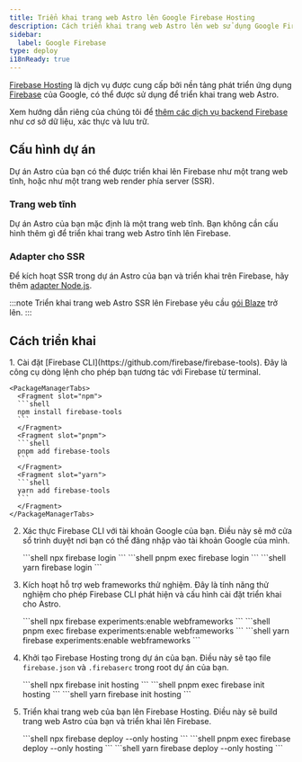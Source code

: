 ```yaml
---
title: Triển khai trang web Astro lên Google Firebase Hosting
description: Cách triển khai trang web Astro lên web sử dụng Google Firebase Hosting.
sidebar:
  label: Google Firebase
type: deploy
i18nReady: true
---
```


[Firebase Hosting](https://firebase.google.com/products/hosting) là dịch vụ được cung cấp bởi nền tảng phát triển ứng dụng [Firebase](https://firebase.google.com/) của Google, có thể được sử dụng để triển khai trang web Astro.

Xem hướng dẫn riêng của chúng tôi để [thêm các dịch vụ backend Firebase](/en/guides/backend/google-firebase/) như cơ sở dữ liệu, xác thực và lưu trữ.

## Cấu hình dự án

Dự án Astro của bạn có thể được triển khai lên Firebase như một trang web tĩnh, hoặc như một trang web render phía server (SSR).

### Trang web tĩnh

Dự án Astro của bạn mặc định là một trang web tĩnh. Bạn không cần cấu hình thêm gì để triển khai trang web Astro tĩnh lên Firebase.

### Adapter cho SSR

Để kích hoạt SSR trong dự án Astro của bạn và triển khai trên Firebase, hãy thêm [adapter Node.js](/en/guides/integrations-guide/node/).

:::note
Triển khai trang web Astro SSR lên Firebase yêu cầu [gói Blaze](https://firebase.google.com/pricing) trở lên.
:::

## Cách triển khai

<Steps>
1. Cài đặt [Firebase CLI](https://github.com/firebase/firebase-tools). Đây là công cụ dòng lệnh cho phép bạn tương tác với Firebase từ terminal.

    <PackageManagerTabs>
      <Fragment slot="npm">
      ```shell
      npm install firebase-tools
      ```
      </Fragment>
      <Fragment slot="pnpm">
      ```shell
      pnpm add firebase-tools
      ```
      </Fragment>
      <Fragment slot="yarn">
      ```shell
      yarn add firebase-tools
      ```
      </Fragment>
    </PackageManagerTabs>

2. Xác thực Firebase CLI với tài khoản Google của bạn. Điều này sẽ mở cửa sổ trình duyệt nơi bạn có thể đăng nhập vào tài khoản Google của mình.

    <PackageManagerTabs>
      <Fragment slot="npm">
      ```shell
      npx firebase login
      ```
      </Fragment>
      <Fragment slot="pnpm">
      ```shell
      pnpm exec firebase login
      ```
      </Fragment>
      <Fragment slot="yarn">
      ```shell
      yarn firebase login
      ```
      </Fragment>
    </PackageManagerTabs>

3. Kích hoạt hỗ trợ web frameworks thử nghiệm. Đây là tính năng thử nghiệm cho phép Firebase CLI phát hiện và cấu hình cài đặt triển khai cho Astro.

    <PackageManagerTabs>
      <Fragment slot="npm">
      ```shell
      npx firebase experiments:enable webframeworks
      ```
      </Fragment>
      <Fragment slot="pnpm">
      ```shell
      pnpm exec firebase experiments:enable webframeworks
      ```
      </Fragment>
      <Fragment slot="yarn">
      ```shell
      yarn firebase experiments:enable webframeworks
      ```
      </Fragment>
    </PackageManagerTabs>

4. Khởi tạo Firebase Hosting trong dự án của bạn. Điều này sẽ tạo file `firebase.json` và `.firebaserc` trong root dự án của bạn.

    <PackageManagerTabs>
      <Fragment slot="npm">
      ```shell
      npx firebase init hosting
      ```
      </Fragment>
      <Fragment slot="pnpm">
      ```shell
      pnpm exec firebase init hosting
      ```
      </Fragment>
      <Fragment slot="yarn">
      ```shell
      yarn firebase init hosting
      ```
      </Fragment>
    </PackageManagerTabs>

5. Triển khai trang web của bạn lên Firebase Hosting. Điều này sẽ build trang web Astro của bạn và triển khai lên Firebase.

    <PackageManagerTabs>
      <Fragment slot="npm">
      ```shell
      npx firebase deploy --only hosting
      ```
      </Fragment>
      <Fragment slot="pnpm">
      ```shell
      pnpm exec firebase deploy --only hosting
      ```
      </Fragment>
      <Fragment slot="yarn">
      ```shell
      yarn firebase deploy --only hosting
      ```
      </Fragment>
    </PackageManagerTabs>
</Steps>
